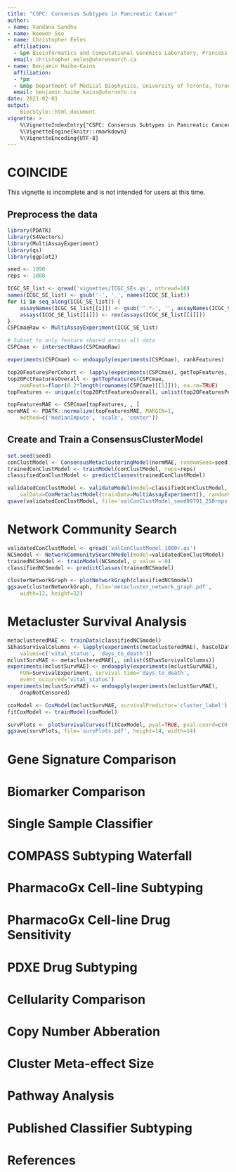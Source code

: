 ```yaml
---
title: "CSPC: Consensus Subtypes in Pancreatic Cancer"
author:
- name: Vandana Sandhu
- name: Heewon Seo
- name: Christopher Eeles
  affiliation:
  - &pm Bioinformatics and Computational Genomics Laboratory, Princess Margaret Cancer Center, University Health Network, Toronto, Ontario, Canada
  email: christopher.eeles@uhnresearch.ca
- name: Benjamin Haibe-Kains
  affiliation:
  - *pm
  - &mbp Department of Medical Biophysics, University of Toronto, Toronto, Canada
  email: benjamin.haibe.kains@utoronto.ca
date: 2021-02-01
output:
    BiocStyle::html_document
vignette: >
    %\VignetteIndexEntry{"CSPC: Consensus Subtypes in Pancreatic Cancer"}
    %\VignetteEngine{knitr::rmarkdown}
    %\VignetteEncoding{UTF-8}
---
```


# COINCIDE

This vignette is incomplete and is not intended for users at this time.

## Preprocess the data

```r
library(PDATK)
library(S4Vectors)
library(MultiAssayExperiment)
library(qs)
library(ggplot2)

seed <- 1990
reps <- 1000

ICGC_SE_list <- qread('vignettes/ICGC_SEs.qs', nthread=16)
names(ICGC_SE_list) <- gsub('-', '_', names(ICGC_SE_list))
for (i in seq_along(ICGC_SE_list)) {
    assayNames(ICGC_SE_list[[i]]) <- gsub('^.*-', '', assayNames(ICGC_SE_list[[i]]))
    assays(ICGC_SE_list[[i]]) <- rev(assays(ICGC_SE_list[[i]]))
}
CSPCmaeRaw <- MultiAssayExperiment(ICGC_SE_list)

# Subset to only feature shared across all data
CSPCmae <- intersectRows(CSPCmaeRaw)
```

```r
experiments(CSPCmae) <- endoapply(experiments(CSPCmae), rankFeatures)

top20FeaturesPerCohort <- lapply(experiments(CSPCmae), getTopFeatures, numFeats=20)
top20PctFeaturesOverall <- getTopFeatures(CSPCmae, 
    numFeats=floor(0.2*length(rownames(CSPCmae)[[1]])), na.rm=TRUE)
topFeatures <- unique(c(top20PctFeaturesOverall, unlist(top20FeaturesPerCohort)))
```

```r
topFeaturesMAE <- CSPCmae[topFeatures, , ]
normMAE <- PDATK::normalize(topFeaturesMAE, MARGIN=1, 
    method=c('medianImpute', 'scale', 'center'))
```

## Create and Train a ConsensusClusterModel

```r
set.seed(seed)
conClustModel <- ConsensusMetaclusteringModel(normMAE, randomSeed=seed)
trainedConClustModel <- trainModel(conClustModel, reps=reps)
classifiedConClustModel <- predictClasses(trainedConClustModel)
```

<!-- ```{r, eval=FALSE}
normalsMAE <- qread('../data/normalsMAE.qs')
topFeatsNormalMAE <- normalsMAE[topFeatures, ]
preprocNormMAE <- normalize(topFeatsNormalMAE, MARGIN=1,
  method=c('medianImpute', 'scale', 'center'))
```

```r
normalsConClustModel <- ConsensusMetaclusteringModel(preprocNormMAE, 
  randomSeed=seed)
trainedNormalsConClustModel <- trainModel(normalsConClustModel, reps=reps)
classifiedNormConClustModel <- predictClasses(trainedNormalsConClustModel)
``` -->

```r
validatedConClustModel <- validateModel(model=classifiedConClustModel, 
    valData=ConMetaclustModel(trainData=MultiAssayExperiment(), randomSeed=seed))
qsave(validatedConClustModel, file='valConClustModel_seed99791_250reps.qs')
```

# Network Community Search

```r
validatedConClustModel <- qread('valConClustModel_1000r.qs')
NCSmodel <- NetworkCommunitySearchModel(model=validatedConClustModel)
trainedNCSmodel <- trainModel(NCSmodel, p_value = 0)
classifiedNCSmodel <- predictClasses(trainedNCSmodel)
```

```r
clusterNetworkGraph <- plotNetworkGraph(classifiedNCSmodel)
ggsave(clusterNetworkGraph, file='metacluster_network_graph.pdf',
    width=12, height=12)
```

# Metacluster Survival Analysis

```r
metaclusteredMAE <- trainData(classifiedNCSmodel)
SEhasSurvivalColumns <- lapply(experiments(metaclusteredMAE), hasColDataColumns, 
    values=c('vital_status', 'days_to_death'))
mclustSurvMAE <- metaclusteredMAE[,, unlist(SEhasSurvivalColumns)]
experiments(mclustSurvMAE) <- endoapply(experiments(mclustSurvMAE), 
    FUN=SurvivalExperiment, survival_time='days_to_death', 
    event_occurred='vital_status')
experiments(mclustSurvMAE) <- endoapply(experiments(mclustSurvMAE), 
    dropNotCensored)
```

```r
coxModel <- CoxModel(mclustSurvMAE, survivalPredictor='cluster_label')
fitCoxModel <- trainModel(coxModel)
```

```r
survPlots <- plotSurvivalCurves(fitCoxModel, pval=TRUE, pval.coord=c(0.9, 3000))
ggsave(survPlots, file='survPlots.pdf', height=14, width=14)
```

# Gene Signature Comparison




# Biomarker Comparison




# Single Sample Classifier




# COMPASS Subtyping Waterfall



# PharmacoGx Cell-line Subtyping




# PharmacoGx Cell-line Drug Sensitivity




# PDXE Drug Subtyping



# Cellularity Comparison




# Copy Number Abberation




# Cluster Meta-effect Size




# Pathway Analysis




# Published Classifier Subtyping



# References


